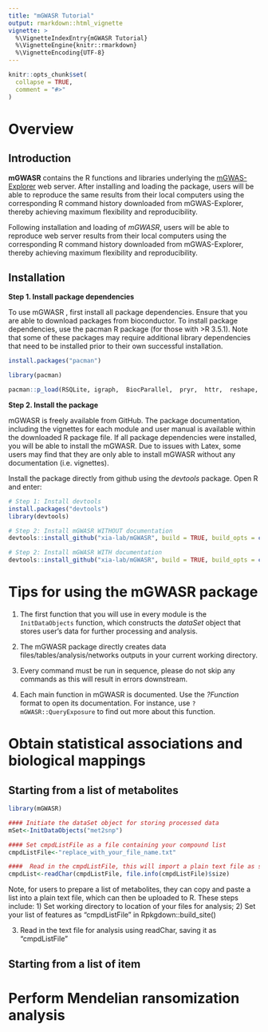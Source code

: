 ```yaml
---
title: "mGWASR Tutorial"
output: rmarkdown::html_vignette
vignette: >
  %\VignetteIndexEntry{mGWASR Tutorial}
  %\VignetteEngine{knitr::rmarkdown}
  %\VignetteEncoding{UTF-8}
---
```


```r
knitr::opts_chunk$set(
  collapse = TRUE,
  comment = "#>"
)
```

# Overview 

## Introduction

**mGWASR** contains the R functions and libraries underlying the [mGWAS-Explorer](https://www.mgwas.ca/) web server. After installing and loading the package, users will be able to reproduce the same results from their local computers using the corresponding R command history downloaded from mGWAS-Explorer, thereby achieving maximum flexibility and reproducibility.

Following installation and loading of *mGWASR*, users will be able to reproduce web server results from their local computers using the corresponding R command history downloaded from mGWAS-Explorer, thereby achieving maximum flexibility and reproducibility.

## Installation

**Step 1. Install package dependencies** 

To use mGWASR , first install all package dependencies. Ensure that you are able to download packages from bioconductor. To install package dependencies, use the pacman R package (for those with >R 3.5.1). Note that some of these packages may require additional library dependencies that need to be installed prior to their own successful installation.

```r
install.packages("pacman")

library(pacman)

pacman::p_load(RSQLite, igraph,  BiocParallel,  pryr,  httr,  reshape,  ggplot2,  RJSONIO,  RCurl,  XML,  ggforce,  graphlayouts,  compiler,  dplyr,  RColorBrewer,  Cairo,  plyr,  qs,  rjson,  TwoSampleMR)

```

**Step 2. Install the package**

mGWASR is freely available from GitHub. The package documentation, including the vignettes for each module and user manual is available within the downloaded R package file. If all package dependencies were installed, you will be able to install the mGWASR. Due to issues with Latex, some users may find that they are only able to install mGWASR without any documentation (i.e. vignettes).

Install the package directly from github using the *devtools* package. Open R and enter:


```r

# Step 1: Install devtools
install.packages("devtools")
library(devtools)

# Step 2: Install mGWASR WITHOUT documentation
devtools::install_github("xia-lab/mGWASR", build = TRUE, build_opts = c("--no-resave-data", "--no-manual", "--no-build-vignettes"), force = TRUE)

# Step 2: Install mGWASR WITH documentation
devtools::install_github("xia-lab/mGWASR", build = TRUE, build_opts = c("--no-resave-data", "--no-manual"), build_vignettes = TRUE, force = TRUE)

```

# Tips for using the mGWASR package

1) The first function that you will use in every module is the `InitDataObjects` function, which constructs the *dataSet* object that stores user's data for further processing and analysis. 

2) The mGWASR package directly creates data files/tables/analysis/networks outputs in your current working directory. 

3) Every command must be run in sequence, please do not skip any commands as this will result in errors downstream. 

4) Each main function in mGWASR is documented. Use the *?Function* format to open its documentation. For instance, use `?mGWASR::QueryExposure` to find out more about this function.

# Obtain statistical associations and biological mappings

## Starting from a list of metabolites

```r
library(mGWASR)

#### Initiate the dataSet object for storing processed data
mSet<-InitDataObjects("met2snp")

#### Set cmpdListFile as a file containing your compound list 
cmpdListFile<-"replace_with_your_file_name.txt"

####  Read in the cmpdListFile, this will import a plain text file as single character string
cmpdList<-readChar(cmpdListFile, file.info(cmpdListFile)$size)

```

Note, for users to prepare a list of metabolites, they can copy and paste a list into a plain text file, which can then be uploaded to R. These steps include:
1) Set working directory to location of your files for analysis;
2) Set your list of features as "cmpdListFile" in Rpkgdown::build_site()

3) Read in the text file for analysis using readChar, saving it as "cmpdListFile"


## Starting from a list of item

# Perform Mendelian ransomization analysis


